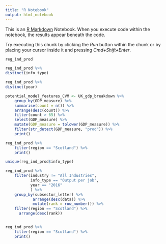 ```yaml
---
title: "R Notebook"
output: html_notebook
---
```


This is an [R Markdown](http://rmarkdown.rstudio.com) Notebook. When you execute code within the notebook, the results appear beneath the code. 

Try executing this chunk by clicking the *Run* button within the chunk or by placing your cursor inside it and pressing *Cmd+Shift+Enter*. 

```r
reg_ind_prod
```
```r
reg_ind_prod %>%
distinct(info_type)
```

```r
reg_ind_prod %>%
distinct(year)
```

```r
potential_model_features_CVM <- UK_gdp_breakdown %>% 
    group_by(GDP_measure) %>% 
    summarise(count = n()) %>% 
    arrange(desc(count)) %>% 
    filter(count > 65) %>%
    select(GDP_measure) %>%
    mutate(GDP_measure = tolower(GDP_measure)) %>% 
    filter(str_detect(GDP_measure, "prod")) %>%
    print()
```


```r
reg_ind_prod %>% 
    filter(region == "Scotland") %>% 
    print()
```
```r

unique(reg_ind_prod$info_type)

reg_ind_prod %>%
    filter(industry != "All Industries",
           info_type == "Output per job",
           year == "2016"
           ) %>%
    group_by(subsector_letter) %>%
            arrange(desc(data)) %>%
            mutate(rank = row_number()) %>% 
    filter(region == "Scotland") %>% 
      arrange(desc(rank))



```





```r
reg_ind_prod %>% 
    filter(region == "Scotland") %>% 
    print()
```

